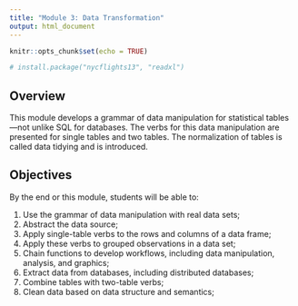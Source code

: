 ```yaml
---
title: "Module 3: Data Transformation"
output: html_document
---
```


```r
knitr::opts_chunk$set(echo = TRUE)

# install.package("nycflights13", "readxl")
```

## Overview

This module develops a grammar of data manipulation for statistical tables---not unlike SQL for databases. The verbs for this data manipulation are presented for single tables and two tables. The normalization of tables is called data tidying and is introduced.

## Objectives

By the end or this module, students will be able to:

1. Use the grammar of data manipulation with real data sets;  
2. Abstract the data source;  
3. Apply single-table verbs to the rows and columns of a data frame;  
4. Apply these verbs to grouped observations in a data set;  
5. Chain functions to develop workflows, including data manipulation, analysis, and graphics;  
6. Extract data from databases, including distributed databases;  
7. Combine tables with two-table verbs;  
8. Clean data based on data structure and semantics;  

